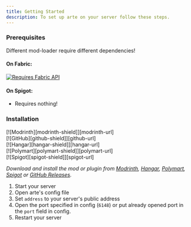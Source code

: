 ```yaml
---
title: Getting Started
description: To set up arte on your server follow these steps.
---
```


### Prerequisites

Different mod-loader require different dependencies!
#### On Fabric:
[![Requires Fabric API][fabric-api-shield]][fabric-api-url]

#### On Spigot:
* Requires nothing!

### Installation
<div className="devins-badge">
    [![Modrinth][modrinth-shield]][modrinth-url]
</div>
<div className="devins-badge">
    [![GitHub][github-shield]][github-url]
</div>
<div className="devins-badge">
    [![Hangar][hangar-shield]][hangar-url]
</div>
<div className="devins-badge">
    [![Polymart][polymart-shield]][polymart-url]
</div>
<div className="devins-badge">
    [![Spigot][spigot-shield]][spigot-url]
</div>

_Download and install the mod or plugin from [Modrinth][modrinth-versions-url], [Hangar][hangar-versions-url], [Polymart][polymart-updates-url], [Spigot][spigot-updates-url] or [GitHub Releases][github-releases-url]._

1. Start your server
2. Open arte's config file
3. Set `address` to your server's public address
4. Open the port specified in config (`6148`) or put already opened port in the `port` field in config.
5. Restart your server



[//]: # ( MARKDOWN LINKS & IMAGES )
[//]: # ( https://www.markdownguide.org/basic-syntax/#reference-style-links )
[fabric-api-shield]: https://raw.githubusercontent.com/intergrav/devins-badges/v3/assets/cozy/requires/fabric-api_64h.png
[fabric-api-url]: https://modrinth.com/mod/fabric-api

[modrinth-shield]: https://raw.githubusercontent.com/intergrav/devins-badges/v3/assets/cozy/available/modrinth_64h.png
[modrinth-url]: https://modrinth.com/mod/arte
[github-shield]: https://raw.githubusercontent.com/intergrav/devins-badges/v3/assets/cozy/available/github_64h.png
[github-url]: https://github.com/ShardMC/arte
[hangar-shield]: https://raw.githubusercontent.com/intergrav/devins-badges/v3/assets/cozy/available/hangar_64h.png
[hangar-url]: https://hangar.papermc.io/Arte/Arte
[polymart-shield]: https://raw.githubusercontent.com/intergrav/devins-badges/v3/assets/cozy/available/polymart_64h.png
[polymart-url]: https://polymart.org/resource/arte.5242
[spigot-shield]: https://raw.githubusercontent.com/intergrav/devins-badges/v3/assets/cozy/supported/spigot_64h.png
[spigot-url]: https://www.spigotmc.org/resources/arte.114150/

[modrinth-versions-url]: https://modrinth.com/mod/arte/versions
[hangar-versions-url]: https://hangar.papermc.io/Arte/Arte/versions
[polymart-updates-url]: https://polymart.org/resource/arte.5242/updates
[spigot-updates-url]: https://www.spigotmc.org/resources/arte.114150/updates
[github-releases-url]: https://github.com/ShardMC/arte/releases
